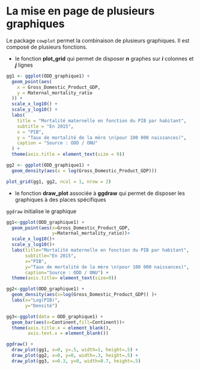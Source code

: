 # La mise en page de plusieurs graphiques

Le package `cowplot` permet la combinaison de plusieurs graphiques. Il est composé de plusieurs fonctions.

- le fonction **plot_grid** qui permet de disposer ***n*** graphes sur ***i*** colonnes et ***j*** lignes


```r
gg1 <- ggplot(ODD_graphique1) +
  geom_point(aes(
    x = Gross_Domestic_Product_GDP,
    y = Maternal_mortality_ratio
  )) +
  scale_x_log10() +
  scale_y_log10() +
  labs(
    title = "Mortalité maternelle en fonction du PIB par habitant",
    subtitle = "En 2015",
    x = "PIB",
    y = "Taux de mortalité de la mère \n(pour 100 000 naissances)",
    caption = "Source : ODD / ONU"
  ) +
  theme(axis.title = element_text(size = 9))

gg2 <- ggplot(ODD_graphique1) +
  geom_density(aes(x = log(Gross_Domestic_Product_GDP)))

plot_grid(gg1, gg2, ncol = 1, nrow = 2)
```

- le fonction **draw_plot** associée à **ggdraw** qui permet de disposer les graphiques à des places spécifiques

`ggdraw` initialise le graphique

```r

gg1<-ggplot(ODD_graphique1) +
  geom_point(aes(x=Gross_Domestic_Product_GDP,
                 y=Maternal_mortality_ratio))+
  scale_x_log10()+
  scale_y_log10()+
  labs(title="Mortalité maternelle en fonction du PIB par habitant",
       subtitle="En 2015",
       x="PIB",
       y="Taux de mortalité de la mère \n(pour 100 000 naissances)",
       caption="Source : ODD / ONU") +
  theme(axis.title= element_text(size=9))

gg2<-ggplot(ODD_graphique1) +
  geom_density(aes(x=log(Gross_Domestic_Product_GDP)) )+
  labs(x="Log(PIB)",
       y="Densité")

gg3<-ggplot(data = ODD_graphique1) + 
  geom_bar(aes(x=Continent,fill=Continent))+ 
  theme(axis.title.x = element_blank(),
        axis.text.x = element_blank())

ggdraw() +
  draw_plot(gg1, x=0, y=.5, width=1, height=.5) +
  draw_plot(gg2, x=0, y=0, width=.3, height=.5) +
  draw_plot(gg3, x=0.3, y=0, width=0.7, height=.5)

```
